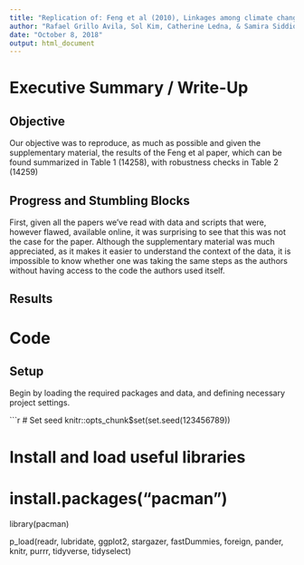 ```yaml
---
title: "Replication of: Feng et al (2010), Linkages among climate change, crop yields, and Mexico-US cross-border migration"
author: "Rafael Grillo Avila, Sol Kim, Catherine Ledna, & Samira Siddique"
date: "October 8, 2018"
output: html_document
---
```


# Executive Summary / Write-Up

## Objective

Our objective was to reproduce, as much as possible and given the supplementary material, the results of the Feng et al paper, which can be found summarized in Table 1 (14258), with robustness checks in Table 2 (14259)


## Progress and Stumbling Blocks

First, given all the papers we’ve read with data and scripts that were, however flawed, available online, it was surprising to see that this was not the case for the paper.  Although the supplementary material was much appreciated, as it makes it easier to understand the context of the data, it is impossible to know whether one was taking the same steps as the authors without having access to the code the authors used itself.


## Results


# Code

## Setup

Begin by loading the required packages and data, and defining necessary project settings.

```r
# Set seed
knitr::opts_chunk$set(set.seed(123456789))

# Install and load useful libraries
# install.packages("pacman")
library(pacman)

p_load(readr, lubridate, ggplot2, stargazer, fastDummies, 
       foreign, pander, knitr, purrr, tidyverse, tidyselect)